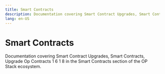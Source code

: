 ```yaml
---
title: Smart Contracts
description: Documentation covering Smart Contract Upgrades, Smart Contracts, Upgrade Op Contracts 1 6 1 8 in the Smart Contracts section of the OP Stack ecosystem.
lang: en-US
---
```



# Smart Contracts

Documentation covering Smart Contract Upgrades, Smart Contracts, Upgrade Op Contracts 1 6 1 8 in the Smart Contracts section of the OP Stack ecosystem.

<Cards>
  <Card title="Smart Contract upgrades" href="/stack/smart-contracts/smart-contract-upgrades" />
  <Card title="Smart Contract overview" href="/stack/smart-contracts/smart-contracts" />
  <Card title="Upgrading Smart Contracts from v1.6.0 to v1.8.0" href="/stack/smart-contracts/upgrade-op-contracts-1-6-1-8" />
</Cards>
